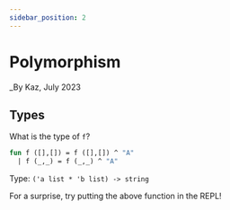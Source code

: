 ```yaml
---
sidebar_position: 2
---
```



# Polymorphism

_By Kaz, July 2023

## Types

What is the type of `f`?

```sml
fun f ([],[]) = f ([],[]) ^ "A"
  | f (_,_) = f (_,_) ^ "A"
```

<Hidden>
  Type: <code>('a list * 'b list) -> string</code> <br />

  For a surprise, try putting the above function in the REPL!
</Hidden>






